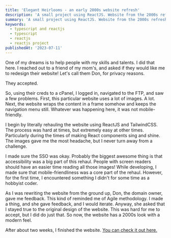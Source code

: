 ```yaml
---
title: 'Elegant Heirlooms - an early 2000s website refresh'
description: 'A small project using ReactJS. Website from the 2000s refresh.'
summary: 'A small project using ReactJS. Website from the 2000s refresh.'
keywords:
  - typescript and reactjs
  - typescript
  - reactjs
  - reactjs project
publishedAt: '2023-07-11'
---
```


One of my dreams is to help people with my skills and talents. I did that here. I reached out to a friend of my mom's, and asked if they would like me to redesign their website! Let's call them Don, for privacy reasons.

They accepted.

So, using their creds to a cPanel, I logged in, navigated to the FTP, and saw a few problems. First, this particular website uses a lot of images. A lot. Next, the website wraps the content in a frame somehow and keeps the navigation menu still. Whatever was happening here, it was not mobile-friendly.

I begin by literally rehauling the website using ReactJS and TailwindCSS. The process was hard at times, but extremely easy at other times. Particularly during the times of making React components sing and shine. The images gave me the most headache, but I never turn away from a challenge.

I made sure the SSO was okay. Probably the biggest awesome thing is that accessibility was a big part of this rehaul. People with screen readers should have an easier time reading all those images! While developing, I made sure that mobile-friendliness was a core part of the rehaul. However, for the first time, I encountered something I didn't for some time as a hobbyist coder.

As I was rewriting the website from the ground up, Don, the domain owner, gave me feedback. This kind of reminded me of Agile methodology. I made a thing, and she gave feedback, and I would iterate. Anyway, she asked that I stayed true to the original design of the website. This was hard for me to accept, but I did do just that. So now, the website has a 2000s look with a modern feel.

After about two weeks, I finished the website. [You can check it out here.](http://www.elegantheirlooms.com)